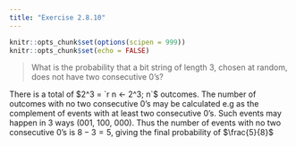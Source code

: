 ```yaml
---
title: "Exercise 2.8.10"
---
```


```r
knitr::opts_chunk$set(options(scipen = 999))
knitr::opts_chunk$set(echo = FALSE)
```

> What is the probability that a bit string of length 3, chosen at random, does not have two consecutive 0's?

There is a total of $2^3 = `r n <- 2^3; n`$ outcomes. The number of outcomes with no two consecutive 0's may be calculated e.g as the complement of events with at least two consecutive 0's. Such events may happen in 3 ways (001, 100, 000). Thus the number of events with no two consecutive 0's is $8 - 3 = 5$, giving the final probability of $\frac{5}{8}$